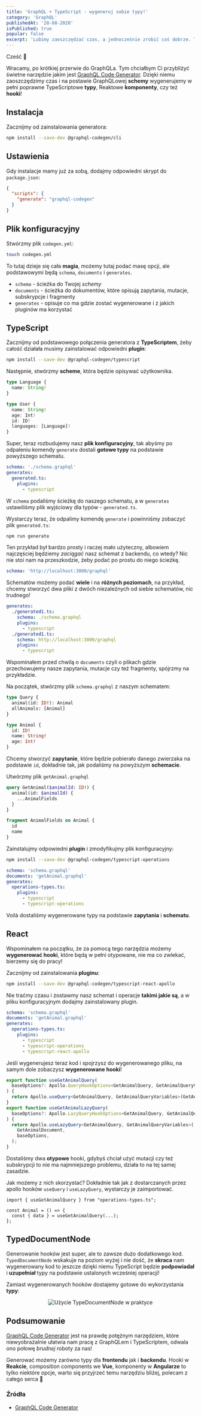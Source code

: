 ```yaml
---
title: 'GraphQL + TypeScript - wygeneruj sobie typy!'
category: 'GraphQL'
publishedAt: '28-08-2020'
isPublished: true
popular: false
excerpt: 'Lubimy zaoszczędzać czas, a jednocześnie zrobić coś dobrze. Tak samo jest w przypadku programowania. Poznaj GraphQL Code Generator - narzędzie, które zaoszczędza czas i zapewnia TypeScriptowe typy!'
---
```


Cześć 👋

Wracamy, po krótkiej przerwie do GraphQLa. Tym chciałbym Ci przybliżyć świetne narzędzie jakim jest [GraphQL Code Generator](https://graphql-code-generator.com/). Dzięki niemu zaoszczędzimy czas i na postawie GraphQLowej **schemy** wygenerujemy w pełni poprawne TypeScriptowe **typy**, Reaktowe **komponenty**, czy też **hooki**!

## Instalacja

Zacznijmy od zainstalowania generatora:

```bash
npm install --save-dev @graphql-codegen/cli
```

## Ustawienia

Gdy instalacje mamy już za sobą, dodajmy odpowiedni skrypt do `package.json`:

```json
{
  "scripts": {
    "generate": "graphql-codegen"
  }
}
```

## Plik konfiguracyjny

Stwórzmy plik `codegen.yml`:

```bash
touch codegen.yml
```

To tutaj dzieje się cała **magia**, możemy tutaj podać masę opcji, ale podstawowymi będą `schema`, `documents` i `generates`.

- `schema` - ścieżka do Twojej _schemy_
- `documents` - ścieżka do dokumentów, które opisują zapytania, mutacje, subskrypcje i fragmenty
- `generates` - opisuje co ma gdzie zostać wygenerowane i z jakich pluginów ma korzystać

## TypeScript

Zacznijmy od podstawowego połączenia generatora z **TypeScriptem**, żeby całość działała musimy zainstalować odpowiedni **plugin**:

```bash
npm install --save-dev @graphql-codegen/typescript
```

Następnie, stwórzmy **scheme**, która będzie opisywać użytkownika.

```ts
type Language {
  name: String!
}

type User {
  name: String!
  age: Int!
  id: ID!
  languages: [Language]!
}
```

Super, teraz rozbudujemy nasz **plik konfiguracyjny**, tak abyśmy po odpaleniu komendy `generate` dostali **gotowe typy** na podstawie powyższego schematu.

```yml
schema: './schema.graphql'
generates:
  generated.ts:
    plugins:
      - typescript
```

W `schema` podaliśmy ścieżkę do naszego schematu, a w `generates` ustawiliśmy plik wyjściowy dla typów - `generated.ts`.

Wystarczy teraz, że odpalimy komendę `generate` i powinniśmy zobaczyć plik `generated.ts`:

```bash
npm run generate
```

Ten przykład był bardzo prosty i raczej mało użyteczny, albowiem najczęściej będziemy _zaciągać_ nasz schemat z backendu, co wtedy? Nic nie stoi nam na przeszkodzie, żeby podać po prostu do niego ścieżkę.

```yml
schema: 'http://localhost:3000/graphql'
```

Schematów możemy podać **wiele** i na **różnych poziomach**, na przykład, chcemy stworzyć dwa pliki z dwóch niezależnych od siebie schematów, nic trudnego!

```yml
generates:
  ./generated1.ts:
    schema: ./schema.graphql
    plugins:
      - typescript
  ./generated1.ts:
    schema: http://localhost:3000/graphql
    plugins:
      - typescript
```

Wspominałem przed chwilą o `documents` czyli o plikach gdzie przechowujemy nasze zapytania, mutacje czy też fragmenty, spójrzmy na przykładzie.

Na początek, stwórzmy plik `schema.graphql` z naszym schematem:

```graphql
type Query {
  animal(id: ID!): Animal
  allAnimals: [Animal]
}

type Animal {
  id: ID!
  name: String!
  age: Int!
}
```

Chcemy stworzyć **zapytanie**, które będzie pobierało danego zwierzaka na podstawie `id`, dokładnie tak, jak podaliśmy na powyższym **schemacie**.

Utwórzmy plik `getAnimal.graphql`

```graphql
query GetAnimal($animalId: ID!) {
  animal(id: $animalId) {
    ...AnimalFields
  }
}

fragment AnimalFields on Animal {
  id
  name
}
```

Zainstalujmy odpowiedni **plugin** i zmodyfikujmy plik konfiguracyjny:

```bash
npm install --save-dev @graphql-codegen/typescript-operations
```

```yml
schema: 'schema.graphql'
documents: 'getAnimal.graphql'
generates:
  operations-types.ts:
    plugins:
      - typescript
      - typescript-operations
```

Voilà dostaliśmy wygenerowane typy na podstawie **zapytania** i **schematu**.

## React

Wspominałem na początku, że za pomocą tego narzędzia możemy **wygenerować hooki**, które będą w pełni otypowane, nie ma co zwlekać, bierzemy się do pracy!

Zacznijmy od zainstalowania **pluginu**:

```bash
npm install --save-dev @graphql-codegen/typescript-react-apollo
```

Nie traćmy czasu i zostawmy nasz schemat i operacje **takimi jakie są**, a w pliku konfiguracyjnym dodajmy zainstalowany plugin.

```yml
schema: 'schema.graphql'
documents: 'getAnimal.graphql'
generates:
  operations-types.ts:
    plugins:
      - typescript
      - typescript-operations
      - typescript-react-apollo
```

Jeśli wygenerujesz teraz kod i spojrzysz do wygenerowanego pliku, na samym dole zobaczysz **wygenerowane hooki**!

```ts
export function useGetAnimalQuery(
  baseOptions?: Apollo.QueryHookOptions<GetAnimalQuery, GetAnimalQueryVariables>,
) {
  return Apollo.useQuery<GetAnimalQuery, GetAnimalQueryVariables>(GetAnimalDocument, baseOptions);
}
export function useGetAnimalLazyQuery(
  baseOptions?: Apollo.LazyQueryHookOptions<GetAnimalQuery, GetAnimalQueryVariables>,
) {
  return Apollo.useLazyQuery<GetAnimalQuery, GetAnimalQueryVariables>(
    GetAnimalDocument,
    baseOptions,
  );
}
```

Dostaliśmy dwa **otypowe** hooki, gdybyś chciał użyć mutacji czy też subskrypcji to nie ma najmniejszego problemu, działa to na tej samej zasadzie.

Jak możemy z nich skorzystać? Dokładnie tak jak z dostarczanych przez apollo hooków `useQuery` i `useLazyQuery`, wystarczy je zaimportować.

```tsx
import { useGetAnimalQuery } from "operations-types.ts";

const Animal = () => {
  const { data } = useGetAnimalQuery(...);
};
```

## TypedDocumentNode

Generowanie hooków jest super, ale to zawsze dużo dodatkowego kod. `TypedDocumentNode` wskakuje na poziom wyżej i nie dość, że **skraca** nam wygenerowany kod to jeszcze dzięki niemu TypeScript będzie **podpowiadał** i **uzupełniał** typy na podstawie ustalonych wcześniej operacji!

Zamiast wygenerowanych hooków dostajemy gotowe do wykorzystania **typy**:

<p align="center">
  <img alt="Użycie TypeDocumentNode w praktyce" src="../images/TypedDocumentNode.gif" />
</p>

## Podsumowanie

[GraphQL Code Generator](https://graphql-code-generator.com/) jest na prawdę potężnym narzędziem, które niewyobrażalnie ułatwia nam pracę z GraphQLem i TypeScriptem, odwala ono połowę _brudnej_ roboty za nas!

Generować możemy zarówno typy dla **frontendu** jak i **backendu**. Hooki w **Reakcie**, composition components we **Vue**, komponenty w **Angularze** to tylko niektóre opcje, warto się przyjrzeć temu narzędziu bliżej, polecam z całego serca 💜

### Źródła

- [GraphQL Code Generator](https://graphql-code-generator.com/)
